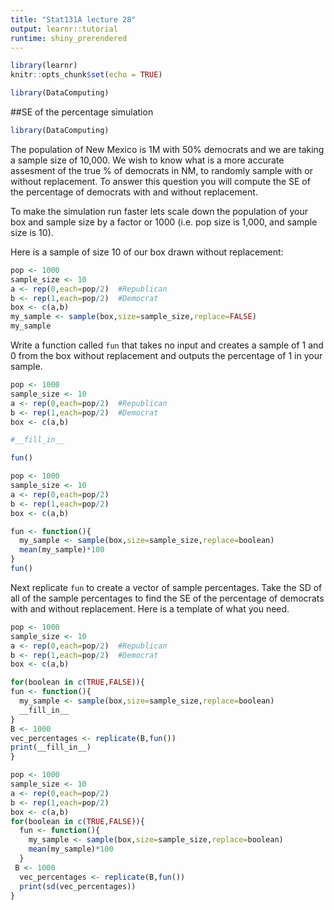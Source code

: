 ```yaml
---
title: "Stat131A lecture 28"
output: learnr::tutorial
runtime: shiny_prerendered
---
```


```r
library(learnr)
knitr::opts_chunk$set(echo = TRUE)
```

```r
library(DataComputing)

```

##SE of the percentage simulation

```r
library(DataComputing)

```
The population of New Mexico is 1M with 50% democrats and we are taking a sample size of 10,000. We wish to know what is a more accurate assesment of the true % of democrats in NM, to randomly sample with or without replacement. To answer this question you will compute the SE of the percentage of democrats with and without replacement.

To make the simulation run faster lets scale down the population of your box and sample size by a factor or 1000 (i.e. pop size is 1,000, and sample size is 10).

Here is a sample of size 10 of our box drawn without replacement:
```r
pop <- 1000
sample_size <- 10  
a <- rep(0,each=pop/2)  #Republican 
b <- rep(1,each=pop/2)  #Democrat
box <- c(a,b)
my_sample <- sample(box,size=sample_size,replace=FALSE)
my_sample
```

Write a function called `fun` that takes no input and creates a sample of 1 and 0 from the box without replacement and outputs the percentage of 1 in your sample.

```r
pop <- 1000
sample_size <- 10  
a <- rep(0,each=pop/2)  #Republican
b <- rep(1,each=pop/2)  #Democrat
box <- c(a,b)

#__fill_in__

fun()
```

```r
pop <- 1000
sample_size <- 10   
a <- rep(0,each=pop/2)   
b <- rep(1,each=pop/2)   
box <- c(a,b)

fun <- function(){
  my_sample <- sample(box,size=sample_size,replace=boolean)
  mean(my_sample)*100
}  
fun()
```

Next replicate `fun` to create a vector of sample percentages.  Take the SD of all of the sample percentages to find the SE of the percentage of democrats with and without replacement. Here is a template of what you need. 

```r
pop <- 1000
sample_size <- 10  
a <- rep(0,each=pop/2)  #Republican
b <- rep(1,each=pop/2)  #Democrat
box <- c(a,b)

for(boolean in c(TRUE,FALSE)){
fun <- function(){
  my_sample <- sample(box,size=sample_size,replace=boolean)
  __fill_in__
}  
B <- 1000
vec_percentages <- replicate(B,fun())
print(__fill_in__)
}
```

```r
pop <- 1000
sample_size <- 10   
a <- rep(0,each=pop/2)   
b <- rep(1,each=pop/2)   
box <- c(a,b)
for(boolean in c(TRUE,FALSE)){
  fun <- function(){
    my_sample <- sample(box,size=sample_size,replace=boolean)
    mean(my_sample)*100
  }  
 B <- 1000
  vec_percentages <- replicate(B,fun())
  print(sd(vec_percentages))
}

```



